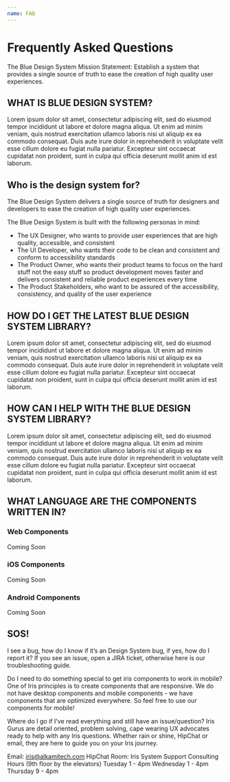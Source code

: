 ```yaml
---
name: FAQ
---
```


# Frequently Asked Questions

The Blue Design System Mission Statement: Establish a system that provides a single source of truth to ease the creation of high quality user experiences.

## WHAT IS BLUE DESIGN SYSTEM?

Lorem ipsum dolor sit amet, consectetur adipiscing elit, sed do eiusmod tempor incididunt ut labore et dolore magna aliqua. Ut enim ad minim veniam, quis nostrud exercitation ullamco laboris nisi ut aliquip ex ea commodo consequat. Duis aute irure dolor in reprehenderit in voluptate velit esse cillum dolore eu fugiat nulla pariatur. Excepteur sint occaecat cupidatat non proident, sunt in culpa qui officia deserunt mollit anim id est laborum.

## Who is the design system for?

The Blue Design System delivers a single source of truth for designers and developers to ease the creation of high quality user experiences.

The Blue Design System is built with the following personas in mind:

- The UX Designer, who wants to provide user experiences that are high quality, accessible, and consistent
- The UI Developer, who wants their code to be clean and consistent and conform to accessibility standards
- The Product Owner, who wants their product teams to focus on the hard stuff not the easy stuff so product development moves faster and delivers consistent and reliable product experiences every time
- The Product Stakeholders, who want to be assured of the accessibility, consistency, and quality of the user experience

## HOW DO I GET THE LATEST BLUE DESIGN SYSTEM LIBRARY?

Lorem ipsum dolor sit amet, consectetur adipiscing elit, sed do eiusmod tempor incididunt ut labore et dolore magna aliqua. Ut enim ad minim veniam, quis nostrud exercitation ullamco laboris nisi ut aliquip ex ea commodo consequat. Duis aute irure dolor in reprehenderit in voluptate velit esse cillum dolore eu fugiat nulla pariatur. Excepteur sint occaecat cupidatat non proident, sunt in culpa qui officia deserunt mollit anim id est laborum.

## HOW CAN I HELP WITH THE BLUE DESIGN SYSTEM LIBRARY?

Lorem ipsum dolor sit amet, consectetur adipiscing elit, sed do eiusmod tempor incididunt ut labore et dolore magna aliqua. Ut enim ad minim veniam, quis nostrud exercitation ullamco laboris nisi ut aliquip ex ea commodo consequat. Duis aute irure dolor in reprehenderit in voluptate velit esse cillum dolore eu fugiat nulla pariatur. Excepteur sint occaecat cupidatat non proident, sunt in culpa qui officia deserunt mollit anim id est laborum.

## WHAT LANGUAGE ARE THE COMPONENTS WRITTEN IN?

### Web Components

Coming Soon

### iOS Components

Coming Soon

### Android Components

Coming Soon

## SOS!

I see a bug, how do I know if it’s an Design System bug, if yes, how do I report it?
If you see an issue, open a JIRA ticket, otherwise here is our troubleshooting guide.

Do I need to do something special to get iris components to work in mobile?
One of Iris principles is to create components that are responsive. We do not have desktop components and mobile components - we have components that are optimized everywhere. So feel free to use our components for mobile!

Where do I go if I've read everything and still have an issue/question?
Iris Gurus are detail oriented, problem solving, cape wearing UX advocates ready to help with any Iris questions. Whether rain or shine, HipChat or email, they are here to guide you on your Iris journey.

Email: iris@alkamitech.com
HipChat Room: Iris System Support
Consulting Hours (9th floor by the elevators)
Tuesday 1 - 4pm
Wednesday 1 - 4pm
Thursday 9 - 4pm

